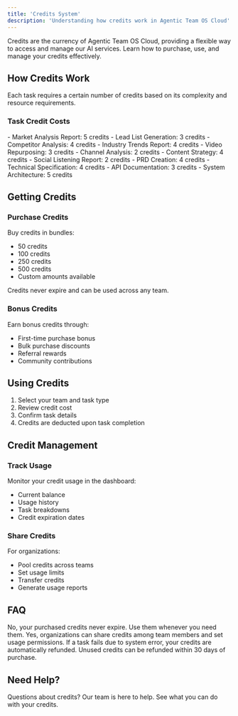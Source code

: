 ```yaml
---
title: 'Credits System'
description: 'Understanding how credits work in Agentic Team OS Cloud'
---
```


Credits are the currency of Agentic Team OS Cloud, providing a flexible way to access and manage our AI services. Learn how to purchase, use, and manage your credits effectively.

## How Credits Work

Each task requires a certain number of credits based on its complexity and resource requirements.

### Task Credit Costs

<CardGroup>
<Card title="Market Research" icon="magnifying-glass">
  - Market Analysis Report: 5 credits
  - Lead List Generation: 3 credits
  - Competitor Analysis: 4 credits
  - Industry Trends Report: 4 credits
</Card>

<Card title="YouTube Marketing" icon="youtube">
  - Video Repurposing: 3 credits
  - Channel Analysis: 2 credits
  - Content Strategy: 4 credits
  - Social Listening Report: 2 credits
</Card>

<Card title="Tech Team" icon="code">
  - PRD Creation: 4 credits
  - Technical Specification: 4 credits
  - API Documentation: 3 credits
  - System Architecture: 5 credits
</Card>
</CardGroup>

## Getting Credits

### Purchase Credits
Buy credits in bundles:
- 50 credits
- 100 credits
- 250 credits
- 500 credits
- Custom amounts available

Credits never expire and can be used across any team.

### Bonus Credits
Earn bonus credits through:
- First-time purchase bonus
- Bulk purchase discounts
- Referral rewards
- Community contributions

## Using Credits

1. Select your team and task type
2. Review credit cost
3. Confirm task details
4. Credits are deducted upon task completion

## Credit Management

### Track Usage
Monitor your credit usage in the dashboard:
- Current balance
- Usage history
- Task breakdowns
- Credit expiration dates

### Share Credits
For organizations:
- Pool credits across teams
- Set usage limits
- Transfer credits
- Generate usage reports

## FAQ

<AccordionGroup>
  <Accordion title="Do credits expire?">
    No, your purchased credits never expire. Use them whenever you need them.
  </Accordion>
  
  <Accordion title="Can I share credits?">
    Yes, organizations can share credits among team members and set usage permissions.
  </Accordion>
  
  <Accordion title="What if a task fails?">
    If a task fails due to system error, your credits are automatically refunded.
  </Accordion>

  <Accordion title="Can I get a refund?">
    Unused credits can be refunded within 30 days of purchase.
  </Accordion>
</AccordionGroup>

## Need Help?

<CardGroup>
  <Card title="Get Support" icon="headset" href="/cloud/support">
    Questions about credits? Our team is here to help.
  </Card>
  <Card title="View Tasks" icon="list-check" href="/cloud/teams">
    See what you can do with your credits.
  </Card>
</CardGroup> 